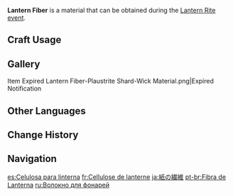 {{Item Infobox
|id           = 200001
|image        = Item Lantern Fiber.png
|type         = Lantern Rite Materials
|group        = Event Items
|invCategory  = Materials
|event        = Lantern Rite
|quality      = 3
|description  = Used in [[Lantern Rite]] as material with which to construct [[Xiao Lantern]]s.<br>This commonly encountered fibrous material can be processed into lantern wrappings so that the lanterns can float away, carrying their beautiful wishes far afield.
|source1      = Harvestable Plants
}}
'''Lantern Fiber''' is a material that can be obtained during the [[Lantern Rite]] [[event]].

==Craft Usage==
{{Craft Usage}}

==Gallery==
<gallery>
Item Expired Lantern Fiber-Plaustrite Shard-Wick Material.png|Expired Notification
</gallery>

==Other Languages==
{{Other Languages
|en      = Lantern Fiber
|zhs     = 灯纸纤维
|zhs_rm  = Dēngzhǐ Xiānwéi
|zht     = 燈紙纖維
|zht_rm  = Dēngzhǐ Xiānwéi
|zh_tl   = Lantern Paper Fiber
|ja      = 紙の繊維
|ja_rm   = Kami no Sen'i
|ja_tl   = Paper Fiber
|ko      = 등불 종이 섬유
|ko_tl   = Lantern Paper Fiber
|es      = Celulosa para linterna
|es_tl   = Cellulose for Lantern
|fr      = Cellulose de lanterne
|fr_tl   = Lantern Cellulose
|ru      = Волокно для фонарей
|ru_tl   = Lantern Fiber
|th      = Lantern Fiber
|vi      = Giấy Đèn
|vi_tl   = 
|de      = Laternenpapierfasern
|de_tl   = Lantern Paper Fibers
|id      = Lantern Fiber
|pt      = Fibra de Lanterna
|pt_tl   = 
}}

==Change History==
{{Change History|1.3}}

==Navigation==
{{Material Navbox|type=Crafting Materials}}

[[es:Celulosa para linterna]]
[[fr:Cellulose de lanterne]]
[[ja:紙の繊維]]
[[pt-br:Fibra de Lanterna]]
[[ru:Волокно для фонарей]]